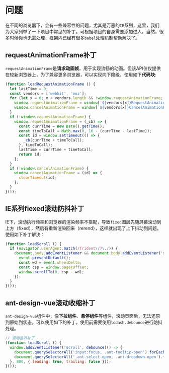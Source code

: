 
<Meta title="方案|程序补丁" />

# 问题

在不同的浏览器下，会有一些兼容性的问题，尤其是万恶的`IE`系列，这里，我们为大家列举了一下项目中常见的补丁。可根据项目的自身需要添加进入，当然，很多时候你也无需处理，框架内已经有很多`babel`处理机制帮助解决了。

## requestAnimationFrame补丁

`requestAnimationFrame`是**请求动画帧**，用于实现流畅的动画。但该API仅仅提供在较新浏览器上，为了兼容更多浏览器，可以实现向下降级，使用如下**代码块**:

```javascript
(function loadRequestAnimationFrame () {
  let lastTime = 0;
  const vendors = ['webkit', 'moz'];
  for (let x = 0; x < vendors.length && !window.requestAnimationFrame; x += 1) {
    window.requestAnimationFrame = window[`${vendors[x]}RequestAnimationFrame`];
    window.cancelAnimationFrame = window[`${vendors[x]}CancelAnimationFrame`] || window[`${vendors[x]}CancelRequestAnimationFrame`];
  }
  if (!window.requestAnimationFrame) {
    window.requestAnimationFrame = (_cb) => {
      const currTime = new Date().getTime();
      const timeToCall = Math.max(0, 16 - (currTime - lastTime));
      const id = window.setTimeout(() => {
        _cb(currTime + timeToCall);
      }, timeToCall);
      lastTime = currTime + timeToCall;
      return id;
    };
  }
  if (!window.cancelAnimationFrame) {
    window.cancelAnimationFrame = (id) => {
      clearTimeout(id);
    };
  }
}());
```

## IE系列fiexed滚动防抖补丁

IE下，滚动执行频率和浏览器的渲染频率不搭配，导致`fixed`图层先随屏幕滚动到上方（fixed），然后有重新渲染回来（rerend），这样就出现了上下抖动到问题。使用如下补丁解决：

```javascript
(function loadScroll () {
  if (navigator.userAgent.match(/Trident\/7\./)) {
    document.body.addEventListener && document.body.addEventListener('mousewheel', (event) => {
      event.preventDefault();
      const wd = event.wheelDelta;
      const csp = window.pageYOffset;
      window.scrollTo(0, csp - wd);
    });
  }
}());
```

## ant-design-vue滚动收缩补丁

`ant-design-vue`组件中，像**下拉组件**、**悬停组件**等组件，滚动页面后，无法还原到原始到状态。可以使用如下的补丁。使用前需要使用`lodash.debounce`进行防抖处理。

```javascript
// 滚动监听补丁
(function loadScroll () {
  window.addEventListener('scroll', debounce(() => {
    document.querySelectorAll('input:focus, .ant-tooltip-open').forEach((item) => item.blur());
    document.querySelectorAll('.ant-select-open, .ant-dropdown-open').forEach((item) => item.click());
  }, 800, { leading: true, trailing: false }));
}());
```